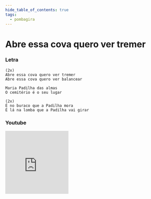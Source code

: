 ```yaml
---
hide_table_of_contents: true
tags:
  - pombagira
---
```


# Abre essa cova quero ver tremer

### Letra

```text
(2x)
Abre essa cova quero ver tremer
Abre essa cova quero ver balancear

Maria Padilha das almas
O cemitério é o seu lugar

(2x)
É no buraco que a Padilha mora
É lá na lomba que a Padilha vai girar
```

### Youtube

<iframe
  width="200"
  height="200"
  src="https://www.youtube.com/embed/KFTt2bGDrnY"
  title="YouTube video player"
  frameborder="0"
  allow="accelerometer; autoplay; clipboard-write; encrypted-media; gyroscope; picture-in-picture; web-share"
  referrerpolicy="strict-origin-when-cross-origin"
  allowfullscreen
></iframe>
